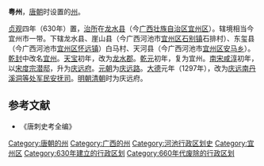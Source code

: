 '''粤州'''，[[唐朝|唐朝]]时设置的[[州|州]]。

[[貞觀_(唐朝)|贞观]]四年（630年）置，[[治所|治所]]在[[龙水县_(唐朝)|龙水县]]（今[[广西壮族自治区|广西壮族自治区]][[宜州区|宜州区]]）。辖境相当今宜州市一带。下辖龙水县、崖山县（今广西河池市[[宜州区|宜州区]][[石别镇|石别镇]]石排村）、东玺县（今广西河池市[[宜州区|宜州区]][[怀远镇|怀远镇]]）白马村、天河县（今广西河池市[[宜州区|宜州区]][[安马乡|安马乡]]）。[[乾封|乾封]]中改名[[宜州_(广西)|宜州]]。[[天宝_(唐朝)|天宝]]初年，改为[[龙水郡|龙水郡]]。[[乾元_(唐朝)|乾元]]初年，复为宜州。[[南宋|南宋]][[咸淳|咸淳]]初年，以[[宋度宗|宋度宗]][[潜邸|潜邸]]，升为[[庆远府|庆远府]]。[[元朝|元朝]]为[[庆远路|庆远路]]。[[大德_(元朝)|大德]]元年（1297年），改为[[庆远南丹溪洞等处军民安抚司|庆远南丹溪洞等处军民安抚司]]。[[明朝|明朝]][[清朝|清朝]]时为庆远府。

==参考文献==
* 《唐刺史考全编》

{{DEFAULTSORT:Y}}
[[Category:唐朝的州|Category:唐朝的州]]
[[Category:广西的州|Category:广西的州]]
[[Category:河池行政区划史|Category:河池行政区划史]]
[[Category:宜州区|Category:宜州区]]
[[Category:630年建立的行政区划|Category:630年建立的行政区划]]
[[Category:660年代废除的行政区划|Category:660年代废除的行政区划]]